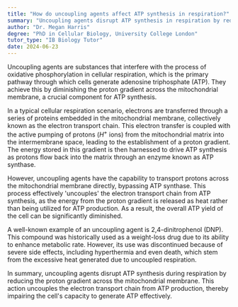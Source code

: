 ```yaml
---
title: "How do uncoupling agents affect ATP synthesis in respiration?"
summary: "Uncoupling agents disrupt ATP synthesis in respiration by reducing the proton gradient across the mitochondrial membrane."
author: "Dr. Megan Harris"
degree: "PhD in Cellular Biology, University College London"
tutor_type: "IB Biology Tutor"
date: 2024-06-23
---
```


Uncoupling agents are substances that interfere with the process of oxidative phosphorylation in cellular respiration, which is the primary pathway through which cells generate adenosine triphosphate (ATP). They achieve this by diminishing the proton gradient across the mitochondrial membrane, a crucial component for ATP synthesis.

In a typical cellular respiration scenario, electrons are transferred through a series of proteins embedded in the mitochondrial membrane, collectively known as the electron transport chain. This electron transfer is coupled with the active pumping of protons ($H^+$ ions) from the mitochondrial matrix into the intermembrane space, leading to the establishment of a proton gradient. The energy stored in this gradient is then harnessed to drive ATP synthesis as protons flow back into the matrix through an enzyme known as ATP synthase.

However, uncoupling agents have the capability to transport protons across the mitochondrial membrane directly, bypassing ATP synthase. This process effectively 'uncouples' the electron transport chain from ATP synthesis, as the energy from the proton gradient is released as heat rather than being utilized for ATP production. As a result, the overall ATP yield of the cell can be significantly diminished.

A well-known example of an uncoupling agent is 2,4-dinitrophenol (DNP). This compound was historically used as a weight-loss drug due to its ability to enhance metabolic rate. However, its use was discontinued because of severe side effects, including hyperthermia and even death, which stem from the excessive heat generated due to uncoupled respiration.

In summary, uncoupling agents disrupt ATP synthesis during respiration by reducing the proton gradient across the mitochondrial membrane. This action uncouples the electron transport chain from ATP production, thereby impairing the cell's capacity to generate ATP effectively.
    
